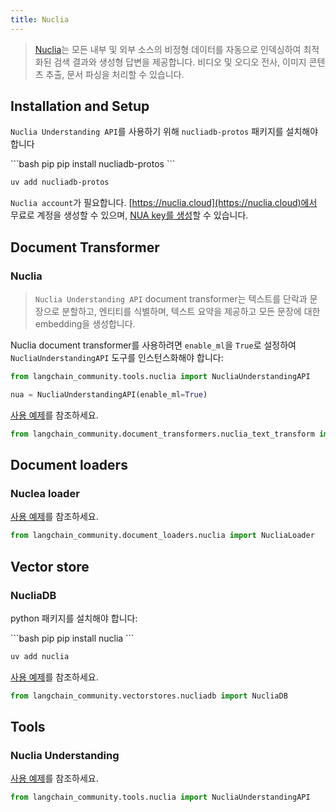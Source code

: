 ```yaml
---
title: Nuclia
---
```


>[Nuclia](https://nuclia.com)는 모든 내부 및 외부 소스의 비정형 데이터를 자동으로 인덱싱하여 최적화된 검색 결과와 생성형 답변을 제공합니다.
> 비디오 및 오디오 전사, 이미지 콘텐츠 추출, 문서 파싱을 처리할 수 있습니다.



## Installation and Setup

`Nuclia Understanding API`를 사용하기 위해 `nucliadb-protos` 패키지를 설치해야 합니다

<CodeGroup>
```bash pip
pip install nucliadb-protos
```

```bash uv
uv add nucliadb-protos
```
</CodeGroup>

`Nuclia account`가 필요합니다.
[https://nuclia.cloud](https://nuclia.cloud)에서 무료로 계정을 생성할 수 있으며,
[NUA key를 생성](https://docs.nuclia.dev/docs/docs/using/understanding/intro)할 수 있습니다.


## Document Transformer

### Nuclia

>`Nuclia Understanding API` document transformer는 텍스트를 단락과 문장으로 분할하고,
> 엔티티를 식별하며, 텍스트 요약을 제공하고 모든 문장에 대한 embedding을 생성합니다.

Nuclia document transformer를 사용하려면 `enable_ml`을 `True`로 설정하여 `NucliaUnderstandingAPI`
도구를 인스턴스화해야 합니다:

```python
from langchain_community.tools.nuclia import NucliaUnderstandingAPI

nua = NucliaUnderstandingAPI(enable_ml=True)
```

[사용 예제](/oss/integrations/document_transformers/nuclia_transformer)를 참조하세요.

```python
from langchain_community.document_transformers.nuclia_text_transform import NucliaTextTransformer
```

## Document loaders

### Nuclea loader

[사용 예제](/oss/integrations/document_loaders/nuclia)를 참조하세요.

```python
from langchain_community.document_loaders.nuclia import NucliaLoader
```

## Vector store

### NucliaDB

python 패키지를 설치해야 합니다:

<CodeGroup>
```bash pip
pip install nuclia
```

```bash uv
uv add nuclia
```
</CodeGroup>

[사용 예제](/oss/integrations/vectorstores/nucliadb)를 참조하세요.

```python
from langchain_community.vectorstores.nucliadb import NucliaDB
```

## Tools

### Nuclia Understanding

[사용 예제](/oss/integrations/tools/nuclia)를 참조하세요.

```python
from langchain_community.tools.nuclia import NucliaUnderstandingAPI
```